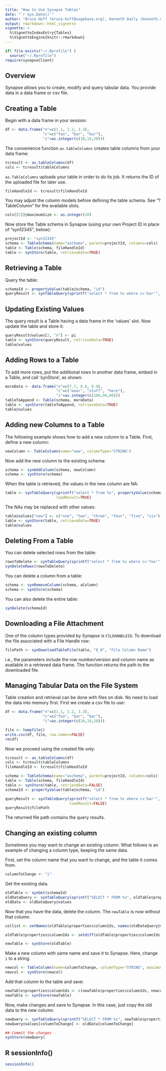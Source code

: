 ```yaml
---
title: "How to Use Synapse Tables"
date: "`r Sys.Date()`"
author: "Bruce Hoff (bruce.hoff@sagebase.org), Kenneth Daily (kenneth.daily@sagebase.org)"
output: rmarkdown::html_vignette
vignette: >
  %\VignetteIndexEntry{Tables}
  %\VignetteEngine{knitr::rmarkdown}
---
```


```r
if( file.exists("~/.Rprofile") )
  source("~/.Rprofile")
require(synapseClient)
```

## Overview

Synapse allows you to create, modify and query tabular data.  You provide data
in a data frame or csv file.

## Creating a Table

Begin with a data frame in your session:

```r
df <- data.frame("n"=c(1.1, 2.2, 3.3), 
                 "c"=c("foo", "bar", "bar"), 
                 "i"=as.integer(c(10,10,20)))
```

The convenience function `as.tableColumns` creates table columns from your data frame:

```r
tcresult <- as.tableColumns(df)
cols <- tcresult$tableColumns
```

`as.TableColumns` uploads your table in order to do its job.
It returns the ID of the uploaded file for later use.

```r
fileHandleId <- tcresult$fileHandleId
```

You may adjust the column models before defining the table schema.
See "?TableColumn" for the available slots.

```r
cols[[2]]@maximumSize <- as.integer(20)
```

Now store the Table schema in Synapse (using your own Project ID in place of "syn12345", below):

```r
projectId <- "syn12345"
schema <- TableSchema(name="aschema", parent=projectId, columns=cols)
table <- Table(schema, fileHandleId)
table <- synStore(table, retrieveData=TRUE)
```

## Retrieving a Table

Query the table:

```r
schemaId <- propertyValue(table@schema, "id")
queryResult <- synTableQuery(sprintf("select * from %s where c='bar'", schemaId))
```

## Updating Existing Values
The query result is a Table having a data frame in the 'values' slot. 
Now update the table and store it:

```r
queryResult@values[2, "n"] <- pi
table <- synStore(queryResult, retrieveData=TRUE)
table@values
```

## Adding Rows to a Table

To add more rows, put the additional rows in another data frame, embed in a Table, and call 'synStore', as shown:

```r
moreData <- data.frame("n"=c(7.7, 8.8, 9.9), 
                       "c"=c("moar", "stuff", "here"), 
                       "i"=as.integer(c(100,90,80)))
tableToAppend <- Table(schema, moreData)
table <- synStore(tableToAppend, retrieveData=TRUE)
table@values
```

## Adding new Columns to a Table
The following example shows how to add a new column to a Table.  First, define a new column:

```r
newColumn <- TableColumn(name="new", columnType="STRING")
```

Now add the new column to the existing schema:

```r
schema <- synAddColumn(schema, newColumn)
schema <- synStore(schema)
```

When the table is retrieved, the values in the new column are NA:
```r
table <- synTableQuery(sprintf("select * from %s", propertyValue(schema, "id")), 
                       loadResult=TRUE)
```

The NAs may be replaced with other values:
```r
table@values["new"] <- c("one", "two", "three", "four", "five", "six")
table <- synStore(table, retrieveData=TRUE)
table@values
```

## Deleting From a Table
You can delete selected rows from the table:

```r
rowsToDelete <- synTableQuery(sprintf("select * from %s where c='foo'", schemaId))
synDeleteRows(rowsToDelete)
```

You can delete a column from a table:

```r
schema <- synRemoveColumn(schema, aColumn)
schema <- synStore(schema)
```

You can also delete the entire table:

```r
synDelete(schemaId)
```

## Downloading a File Attachment
One of the column types provided by Synapse is `FILEHANDLEID`.  To download the file associated with a File Handle row:

```r
filePath <- synDownloadTableFile(table, "0_0", "File Column Name")
```

i.e., the parameters include the row number/version and column name as available in a retrieved data frame.  The function returns the path to the downloaded file.

## Managing Tabular Data on the File System
Table creation and retrieval can be done with files on disk.
No need to load the data into memory first.
First we create a csv file to use:

```r
df <- data.frame("n"=c(1.1, 2.2, 3.3), 
                 "c"=c("foo", "bar", "bar"), 
                 "i"=as.integer(c(10,10,20)))

file <- tempfile()
write.csv(df, file, row.names=FALSE)
rm(df)
```

Now we proceed using the created file only:
```r
tcresult <- as.tableColumns(df)
cols <- tcresult$tableColumns
fileHandleId <- tcresult$fileHandleId

schema <- TableSchema(name="aschema", parent=projectId, columns=cols)
table <- Table(schema, fileHandleId)
table <- synStore(table, retrieveData=FALSE)
schemaId <- propertyValue(table@schema, "id")

queryResult <- synTableQuery(sprintf("select * from %s where c='bar'", schemaId), 
                             loadResult=FALSE)
queryResult@filePath
```

The returned file path contains the query results.

## Changing an existing column

Sometimes you may want to change an existing column.
What follows is an example of changing a column type, keeping the same data.

First, set the column name that you want to change, and the table it comes from.

```r
columnToChange <- "i"
```

Get the existing data.

```r
oldTable <- synGet(schemaId)
oldDataQuery <- synTableQuery(sprintf("SELECT * FROM %s", oldTable$properties$id))
oldData <- oldDataQuery@values
```

Now that you have the data, delete the column. The `newTable` is now without that column.

```r
collist <- setNames(oldTable$properties$columnIds, names(oldDataQuery@values))

oldTable$properties$columnIds <- setdiff(oldTable$properties$columnIds, collist[columnToChange])

newTable <- synStore(oldTable)
```

Make a new column with same name and save it to Synapse. Here, change `i` to a string.

```r
newcol <- TableColumn(name=columnToChange, columnType="STRING", maximumSize=50, defaultValue="")
newcol <- synStore(newcol)
```

Add that column to the table and save:

```r
newTable$properties$columnIds <- c(newTable$properties$columnIds, newcol@id)
newTable <- synStore(newTable)
```

Now, make changes and save to Synapse. In this case, just copy the old data to the new column.

```r
newQuery <- synTableQuery(sprintf("SELECT * FROM %s", newTable$properties$id))
newQuery@values[columnToChange] <- oldData[columnToChange]

## Commit the changes
synStore(newQuery)
```


## R sessionInfo()
```r
sessionInfo()
```